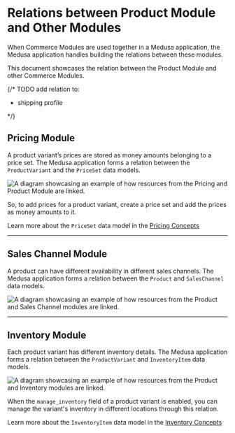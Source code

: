 # Relations between Product Module and Other Modules

When Commerce Modules are used together in a Medusa application, the Medusa application handles building the relations between these modules.

This document showcases the relation between the Product Module and other Commerce Modules.

{/* TODO add relation to: 

- shipping profile

*/}

## Pricing Module

A product variant’s prices are stored as money amounts belonging to a price set. The Medusa application forms a relation between the `ProductVariant` and the `PriceSet` data models.

![A diagram showcasing an example of how resources from the Pricing and Product Module are linked.](https://res.cloudinary.com/dza7lstvk/image/upload/v1709651464/Medusa%20Resources/product-pricing_vlxsiq.jpg)

So, to add prices for a product variant, create a price set and add the prices as money amounts to it.

Learn more about the `PriceSet` data model in the [Pricing Concepts](../../pricing/concepts/index.mdx#price-list)

---

## Sales Channel Module

A product can have different availability in different sales channels. The Medusa application forms a relation between the `Product` and `SalesChannel` data models.

![A diagram showcasing an example of how resources from the Product and Sales Channel modules are linked.](https://res.cloudinary.com/dza7lstvk/image/upload/v1709651840/Medusa%20Resources/product-sales-channel_t848ik.jpg)

---

## Inventory Module

Each product variant has different inventory details. The Medusa application forms a relation between the `ProductVariant` and `InventoryItem` data models.

![A diagram showcasing an example of how resources from the Product and Inventory modules are linked.](https://res.cloudinary.com/dza7lstvk/image/upload/v1709652779/Medusa%20Resources/product-inventory_kmjnud.jpg)

When the `manage_inventory` field of a product variant is enabled, you can manage the variant's inventory in different locations through this relation.

Learn more about the `InventoryItem` data model in the [Inventory Concepts](../../inventory/concepts/index.mdx#inventoryitem)